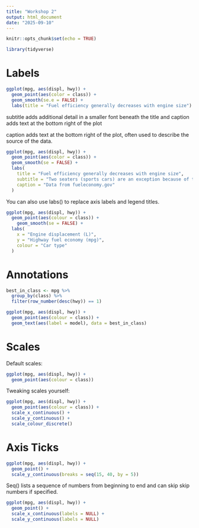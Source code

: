```yaml
---
title: "Workshop 2"
output: html_document
date: "2025-09-10"
---
```


```r
knitr::opts_chunk$set(echo = TRUE)
```

```r
library(tidyverse)
```
# Labels

```r
ggplot(mpg, aes(displ, hwy)) +
  geom_point(aes(color = class)) +
  geom_smooth(se.e = FALSE) +
  labs(title = "Fuel efficiency generally decreases with engine size")
```

subtitle adds additional detail in a smaller font beneath the title and caption adds text at the bottom right of the plot 

caption adds text at the bottom right of the plot, often used to describe the source of the data.

```r
ggplot(mpg, aes(displ, hwy)) +
  geom_point(aes(color = class)) +
  geom_smooth(se = FALSE) +
  labs(
    title = "Fuel efficiency generally decreases with engine size",
    subtitle = "Two seaters (sports cars) are an exception because of their light weight",
    caption = "Data from fueleconomy.gov"
  )
```
You can also use labs() to replace axis labels and legend titles.

```r
ggplot(mpg, aes(displ, hwy)) +
  geom_point(aes(colour = class)) +
    geom_smooth(se = FALSE) +
  labs(
    x = "Engine displacement (L)",
    y = "Highway fuel economy (mpg)",
    colour = "Car type"
  )
```

# Annotations

```r
best_in_class <- mpg %>%
  group_by(class) %>%
  filter(row_number(desc(hwy)) == 1)

ggplot(mpg, aes(displ, hwy)) +
  geom_point(aes(colour = class)) +
  geom_text(aes(label = model), data = best_in_class)
```
# Scales

Default scales:
```r
ggplot(mpg, aes(displ, hwy)) +
  geom_point(aes(colour = class))
```
Tweaking scales yourself:
```r
ggplot(mpg, aes(displ, hwy)) +
  geom_point(aes(colour = class)) +
  scale_x_continuous() +
  scale_y_continuous() +
  scale_colour_discrete()
```
# Axis Ticks

```r
ggplot(mpg, aes(displ, hwy)) +
  geom_point() +
  scale_y_continuous(breaks = seq(15, 40, by = 5))
```
Seq() lists a sequence of numbers from beginning to end and can skip skip numbers if specified.

```r
ggplot(mpg, aes(displ, hwy)) +
  geom_point() +
  scale_x_continuous(labels = NULL) +
  scale_y_continuous(labels = NULL)
```

